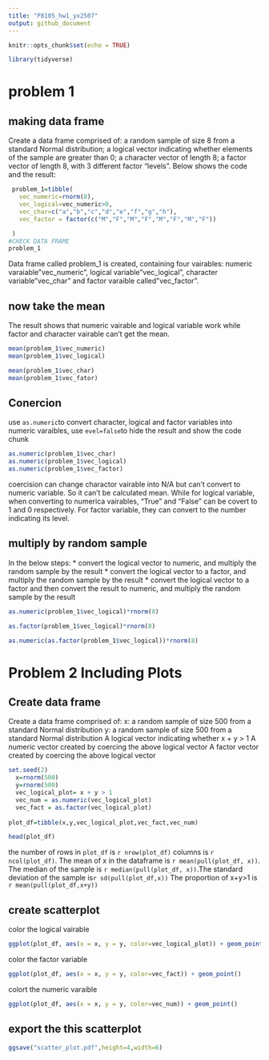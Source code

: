 ```yaml
---
title: "P8105_hw1_yx2507"
output: github_document
---
```


```r
knitr::opts_chunk$set(echo = TRUE)
```


```r
library(tidyverse)

```
# problem 1

## making data frame

Create a data frame comprised of: a random sample of size 8 from a standard Normal distribution; a logical vector indicating whether elements of the sample are greater than 0; a character vector of length 8; a factor vector of length 8, with 3 different factor “levels”. Below shows the code and the result:

```r
 problem_1=tibble(
   vec_numeric=rnorm(8),
   vec_logical=vec_numeric>0,
   vec_char=c("a","b","c","d","e","f","g","h"),
   vec_factor = factor(c("M","F","M","F","M","F","M","F"))

 ) 
#CHECK DATA FRAME
problem_1

```
Data frame called problem_1 is created, containing four vairables: numeric varaiable"vec_numeric", logical variable"vec_logical", character variable"vec_char" and factor varaible called"vec_factor".

## now take the mean
The result shows that numeric vairable and logical variable work while factor and character vairable can't get the mean.
```r
mean(problem_1$vec_numeric)
mean(problem_1$vec_logical)

```

```r
mean(problem_1$vec_char)
mean(problem_1$vec_fator)
```

## Conercion
use `as.numeric`to convert character, logical and factor variables into numeric varaibles, use `evel=false`to hide the result and show the code chunk
```r
as.numeric(problem_1$vec_char)
as.numeric(problem_1$vec_logical)
as.numeric(problem_1$vec_factor)

```
coercision can change charactor vairable into N/A but can't convert to numeric variable. So it can't be calculated mean. While for logical variable, when converting to numerica vairables, "True" and "False" can be covert to 1 and 0 respectively. For factor variable, they can convert to the number indicating its level.

## multiply by random sample
In the below steps:
* convert the logical vector to numeric, and multiply the random sample by the result
* convert the logical vector to a factor, and multiply the random sample by the result
* convert the logical vector to a factor and then convert the result to numeric, and multiply the random sample by the result
```r
as.numeric(problem_1$vec_logical)*rnorm(8)
```

```r
as.factor(problem_1$vec_logical)*rnorm(8)
```

```r
as.numeric(as.factor(problem_1$vec_logical))*rnorm(8)
```

# Problem 2 Including Plots

## Create data frame

Create a data frame comprised of:
x: a random sample of size 500 from a standard Normal distribution
y: a random sample of size 500 from a standard Normal distribution
A logical vector indicating whether x + y > 1
A numeric vector created by coercing the above logical vector
A factor vector created by coercing the above logical vector

```r
set.seed(2)
  x=rnorm(500)
  y=rnorm(500)
  vec_logical_plot= x + y > 1
  vec_num = as.numeric(vec_logical_plot)
  vec_fact = as.factor(vec_logical_plot)
  
plot_df=tibble(x,y,vec_logical_plot,vec_fact,vec_num)

head(plot_df)

```

the number of rows in `plot_df` is `r nrow(plot_df)` columns is `r ncol(plot_df)`. The mean of x in the dataframe is `r mean(pull(plot_df, x))`. The median of the sample is `r median(pull(plot_df, x))`.The standard deviation of the sample is`r sd(pull(plot_df,x))` The proportion of x+y>1 is `r mean(pull(plot_df,x+y))`

## create scatterplot

color the logical vairable
```r
ggplot(plot_df, aes(x = x, y = y, color=vec_logical_plot)) + geom_point()

```
color the factor variable
```r
ggplot(plot_df, aes(x = x, y = y, color=vec_fact)) + geom_point()
```
colort the numeric varaible
```r
ggplot(plot_df, aes(x = x, y = y, color=vec_num)) + geom_point()
```


## export the this scatterplot


```r
ggsave("scatter_plot.pdf",height=4,width=6)

```


